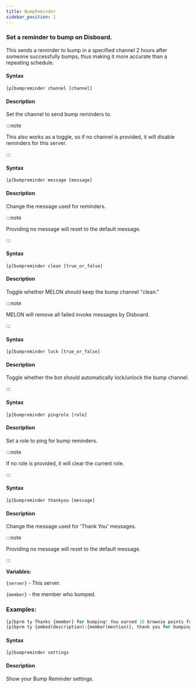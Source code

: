 ```yaml
---
title: BumpReminder
sidebar_position: 1
---
```


### Set a reminder to bump on Disboard.
This sends a reminder to bump in a specified channel 2 hours after someone successfully bumps, thus making it more accurate than a repeating schedule.


#### Syntax
```
[p]bumpreminder channel [channel]
```
#### Description
Set the channel to send bump reminders to.

:::note

This also works as a toggle, so if no channel is provided, it will disable reminders for this server.

:::

#### Syntax
```
[p]bumpreminder message [message]
```
#### Description
Change the message used for reminders. 

:::note

Providing no message will reset to the default message.

:::

#### Syntax
```
[p]bumpreminder clean [true_or_false]
```
#### Description
Toggle whether MELON should keep the bump channel "clean."

:::note

MELON will remove all failed invoke messages by Disboard.

:::

#### Syntax
```
[p]bumpreminder lock [true_or_false]
```
#### Description
Toggle whether the bot should automatically lock/unlock the bump channel.

:::

#### Syntax
```
[p]bumpreminder pingrole [role]
```
#### Description
Set a role to ping for bump reminders.

:::note

If no role is provided, it will clear the current role.

:::

#### Syntax
```
[p]bumpreminder thankyou [message]
```
#### Description
Change the message used for 'Thank You' messages. 

:::note

Providing no message will reset to the default message.

:::

**Variables:**

`{server}` - This server.

`{member}` - the member who bumped.

### Examples:
```py
[p]bprm ty Thanks {member} for bumping! You earned 10 brownie points from phen!
[p]bprm ty {embed(description):{member(mention)}, thank you for bumping! Make sure to vote for **{server}** on [our voting page](https://disboard.org/server/{guild(id)}).}
```

#### Syntax
```
[p]bumpreminder settings 
```
#### Description
Show your Bump Reminder settings.
